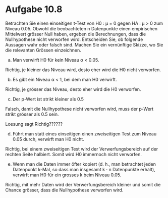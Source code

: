 # Aufgabe 10.8
Betrachten Sie einen einseitigen t-Test von H0 : µ = 0 gegen HA : µ > 0 zum Niveau 0.05.
Obwohl die beobachteten n Datenpunkte einen empirischen Mittelwert grösser Null
haben, ergeben die Berechnungen, dass die Nullhypothese nicht verworfen wird.
Entscheiden Sie, ob folgende Aussagen wahr oder falsch sind.
Machen Sie ein vernünftige Skizze, wo Sie die relevanten Grössen einzeichnen.

a) Man verwirft H0 für kein Niveau α < 0.05.

Richtig, je kleiner das Niveau wird, desto eher wird die H0 nicht verworfen.

b) Es gibt ein Niveau α < 1, bei dem man H0 verwirft.

Richtig, je grösser das Niveau, desto eher wird die H0 verworfen.

c) Der p-Wert ist strikt kleiner als 0.5

Falsch, damit die Nullhypothese nicht verworfen wird, muss der p-Wert strikt grösser als 0.5 sein.

Loesung sagt Richtig??????

d) Führt man statt eines einseitigen einen zweiseitigen Test zum Niveau 0.05 durch, verwirft man H0 nicht.

Richtig, bei einem zweiseitigen Test wird der Verwerfungsbereich auf der rechten Seite halbiert.
Somit wird H0 immernoch nicht verworfen.

e) Wenn man die Daten immer öfter kopiert
(d. h., man betrachtet jeden Datenpunkt k-Mal, so dass man insgesamt k · n Datenpunkte erhält),
verwirft man H0 für ein grosses k beim Niveau 0.05.

Richtig, mit mehr Daten wird der Verwerfungsbereich kleiner und somit die Chance grösser, dass die Nullhypothese verworfen wird.
